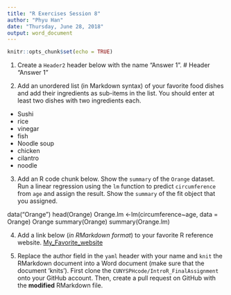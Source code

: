 ```yaml
---
title: "R Exercises Session 8"
author: "Phyu Han"
date: "Thursday, June 28, 2018"
output: word_document
---
```


```r
knitr::opts_chunk$set(echo = TRUE)
```

1. Create a `Header2` header below with the name "Answer 1".
# Header
"Answer 1"

2. Add an unordered list (in Markdown syntax) of your favorite food dishes and
add their ingredients as sub-items in the list. You should enter at least two
dishes with two ingredients each.
* Sushi
 + rice
 + vinegar
 + fish
* Noodle soup
 + chicken
 + cilantro
 + noodle

3. Add an R code chunk below. Show the `summary` of the `Orange` dataset. Run a
linear regression using the `lm` function to predict `circumference` from `age`
and assign the result. Show the `summary` of the fit object that you assigned. 

data("Orange")
head(Orange)
Orange.lm <-lm(circumference~age, data = Orange)
Orange
summary(Orange)
summary(Orange.lm)

4. Add a link below (_in RMarkdown format_) to your favorite R reference website.
[My_Favorite_website](https://www.rstudio.com/wp-content/uploads/2015/02/rmarkdown-cheatsheet.pdf)


5. Replace the author field in the `yaml` header with your name and `knit` the
RMarkdown document into a Word document (make sure that the document 'knits').
First clone the `CUNYSPHcode/IntroR_FinalAssignment` onto your GitHub account.
Then, create a pull request on GitHub with the **modified** RMarkdown file. 

